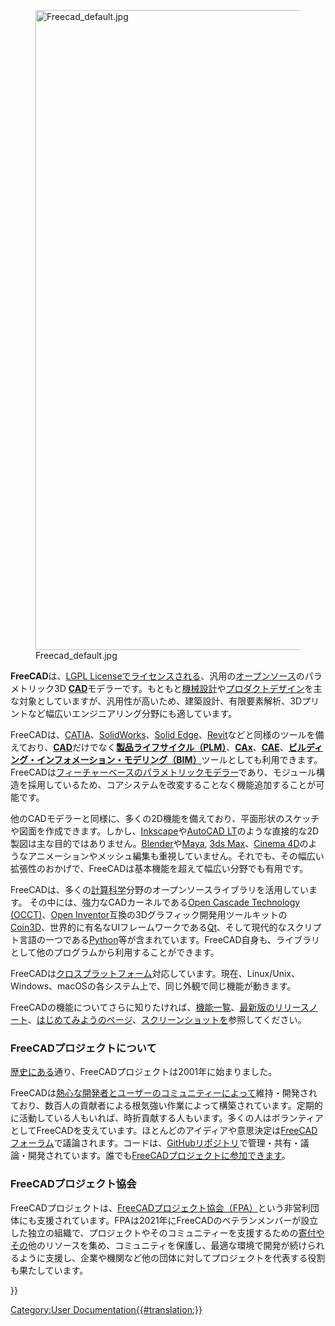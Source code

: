 <languages/>
{{Docnav/ja
|[[Online Help Startpage/ja|はじめに]]
|[[Feature list/ja|機能一覧]]
}}

[[Image:Freecad default.jpg|1024px|center]] 

'''FreeCAD'''は、[[License/ja|LGPL License]]でライセンスされる、汎用の[https://ja.wikipedia.org/wiki/%E3%82%AA%E3%83%BC%E3%83%97%E3%83%B3%E3%82%BD%E3%83%BC%E3%82%B9 オープンソース]のパラメトリック3D [https://ja.wikipedia.org/wiki/CAD '''CAD''']モデラーです。もともと[https://ja.wikipedia.org/wiki/%E6%A9%9F%E6%A2%B0%E5%B7%A5%E5%AD%A6 機械設計]や[https://ja.wikipedia.org/wiki/%E3%83%97%E3%83%AD%E3%83%80%E3%82%AF%E3%83%88%E3%83%87%E3%82%B6%E3%82%A4%E3%83%B3 プロダクトデザイン]を主な対象としていますが、汎用性が高いため、建築設計、有限要素解析、3Dプリントなど幅広いエンジニアリング分野にも適しています。

FreeCADは、[https://ja.wikipedia.org/wiki/CATIA CATIA]、[https://ja.wikipedia.org/wiki/SolidWorks SolidWorks]、[https://ja.wikipedia.org/wiki/Solid_Edge Solid Edge]、[https://ja.wikipedia.org/wiki/Revit Revit]などと同様のツールを備えており、[https://ja.wikipedia.org/wiki/CAD '''CAD''']だけでなく[https://ja.wikipedia.org/wiki/%E8%A3%BD%E5%93%81%E3%83%A9%E3%82%A4%E3%83%95%E3%82%B5%E3%82%A4%E3%82%AF%E3%83%AB '''製品ライフサイクル（PLM）''']、[http://en.wikipedia.org/wiki/CAx '''CAx''']、[https://ja.wikipedia.org/wiki/CAE '''CAE''']、[https://ja.wikipedia.org/wiki/BIM '''ビルディング・インフォメーション・モデリング（BIM）''']ツールとしても利用できます。FreeCADは[http://en.wikipedia.org/wiki/Parametric_feature_based_modeler フィーチャーベースのパラメトリックモデラー]であり、モジュール構造を採用しているため、コアシステムを改変することなく機能追加することが可能です。

<div class="mw-translate-fuzzy">
他のCADモデラーと同様に、多くの2D機能を備えており、平面形状のスケッチや図面を作成できます。しかし、[https://inkscape.org/ Inkscape]や[http://en.wikipedia.org/wiki/AutoCAD#AutoCAD_LT AutoCAD LT]のような直接的な2D製図は主な目的ではありません。[https://www.blender.org/ Blender]や[https://ja.wikipedia.org/wiki/Maya Maya], [https://ja.wikipedia.org/wiki/3ds_Max 3ds Max]、[https://ja.wikipedia.org/wiki/CINEMA_4D Cinema 4D]のようなアニメーションやメッシュ編集も重視していません。それでも、その幅広い拡張性のおかげで、FreeCADは基本機能を超えて幅広い分野でも有用です。
</div>

FreeCADは、多くの[https://ja.wikipedia.org/wiki/%E8%A8%88%E7%AE%97%E7%A7%91%E5%AD%A6 計算科学]分野のオープンソースライブラリを活用しています。
その中には、強力なCADカーネルである[http://OpenCascade.org Open Cascade Technology (OCCT)]、[https://ja.wikipedia.org/wiki/Open_Inventor Open Inventor]互換の3Dグラフィック開発用ツールキットの[https://github.com/coin3d/coin/wiki Coin3D]、世界的に有名なUIフレームワークである[http://www.qt.io/ Qt]、そして現代的なスクリプト言語の一つである[http://www.python.org Python]等が含まれています。FreeCAD自身も、ライブラリとして他のプログラムから利用することができます。

FreeCADは[https://ja.wikipedia.org/wiki/%E3%82%AF%E3%83%AD%E3%82%B9%E3%83%97%E3%83%A9%E3%83%83%E3%83%88%E3%83%95%E3%82%A9%E3%83%BC%E3%83%A0 クロスプラットフォーム]対応しています。現在、Linux/Unix、Windows、macOSの各システム上で、同じ外観で同じ機能が動きます。

FreeCADの機能についてさらに知りたければ、[[Feature_list/ja|機能一覧]]、[[Feature_list/ja#Release_notes|最新版のリリースノート]]、[[Getting_started/ja|はじめてみよう]]のページ、[[Screenshots/ja|スクリーンショット]]を参照してください。

<span id="About_the_FreeCAD_project"></span>
=== FreeCADプロジェクトについて ===

[[history/ja|歴史]]にある通り、FreeCADプロジェクトは2001年に始まりました。 

FreeCADは[[contributors/ja|熱心な開発者とユーザーのコミュニティー]]によって維持・開発されており、数百人の貢献者による根気強い作業によって構築されています。定期的に活動している人もいれば、時折貢献する人もいます。多くの人はボランティアとしてFreeCADを支えています。ほとんどのアイディアや意思決定は[http://forum.freecad.org FreeCADフォーラム]で議論されます。コードは、[https://github.com/FreeCAD/FreeCAD GitHubリポジトリ]で管理・共有・議論・開発されています。誰でも[[Help FreeCAD/ja|FreeCADプロジェクトに参加できます]]。

<span id="About_the_FPA"></span>
=== FreeCADプロジェクト協会 ===

FreeCADプロジェクトは、[https://fpa.freecad.org FreeCADプロジェクト協会（FPA）]という非営利団体にも支援されています。FPAは2021年にFreeCADのベテランメンバーが設立した独立の組織で、プロジェクトやそのコミュニティーを支援するための[[donate/ja|寄付]]やその他のリソースを集め、コミュニティを保護し、最適な環境で開発が続けられるように支援し、企業や機関など他の団体に対してプロジェクトを代表する役割も果たしています。


{{Docnav/ja
|[[Online Help Startpage/ja|はじめに]]
|[[Feature list/ja|機能一覧]]
}}

{{Userdocnavi{{#translation:}}}}
[[Category:User Documentation{{#translation:}}]]